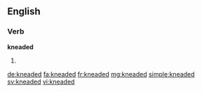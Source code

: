 ==English==

===Verb===
'''kneaded'''

# {{past of|knead}}

[[de:kneaded]]
[[fa:kneaded]]
[[fr:kneaded]]
[[mg:kneaded]]
[[simple:kneaded]]
[[sv:kneaded]]
[[vi:kneaded]]